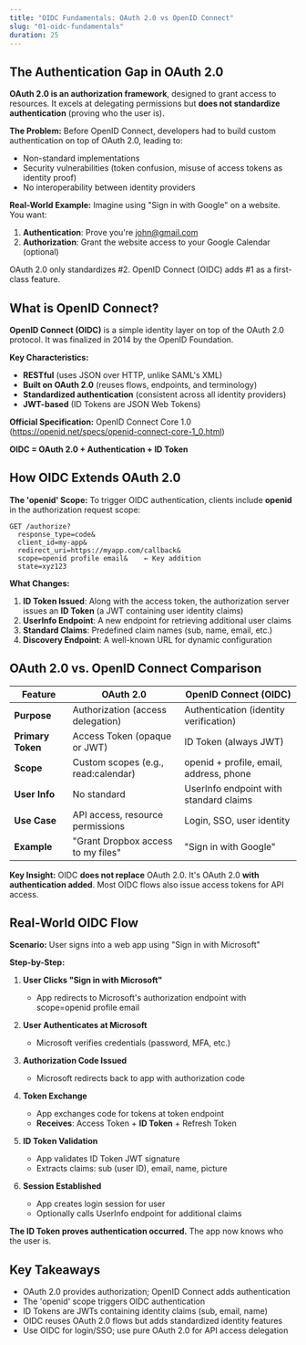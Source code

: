 ```yaml
---
title: "OIDC Fundamentals: OAuth 2.0 vs OpenID Connect"
slug: "01-oidc-fundamentals"
duration: 25
---
```


## The Authentication Gap in OAuth 2.0

**OAuth 2.0 is an authorization framework**, designed to grant access to resources. It excels at delegating permissions but **does not standardize authentication** (proving who the user is).

**The Problem:**
Before OpenID Connect, developers had to build custom authentication on top of OAuth 2.0, leading to:
- Non-standard implementations
- Security vulnerabilities (token confusion, misuse of access tokens as identity proof)
- No interoperability between identity providers

**Real-World Example:**
Imagine using "Sign in with Google" on a website. You want:
1. **Authentication**: Prove you're john@gmail.com
2. **Authorization**: Grant the website access to your Google Calendar (optional)

OAuth 2.0 only standardizes #2. OpenID Connect (OIDC) adds #1 as a first-class feature.

## What is OpenID Connect?

**OpenID Connect (OIDC)** is a simple identity layer on top of the OAuth 2.0 protocol. It was finalized in 2014 by the OpenID Foundation.

**Key Characteristics:**
- **RESTful** (uses JSON over HTTP, unlike SAML's XML)
- **Built on OAuth 2.0** (reuses flows, endpoints, and terminology)
- **Standardized authentication** (consistent across all identity providers)
- **JWT-based** (ID Tokens are JSON Web Tokens)

**Official Specification:**
OpenID Connect Core 1.0 (https://openid.net/specs/openid-connect-core-1_0.html)

**OIDC = OAuth 2.0 + Authentication + ID Token**

## How OIDC Extends OAuth 2.0

**The 'openid' Scope:**
To trigger OIDC authentication, clients include **openid** in the authorization request scope:

```
GET /authorize?
  response_type=code&
  client_id=my-app&
  redirect_uri=https://myapp.com/callback&
  scope=openid profile email&    ← Key addition
  state=xyz123
```

**What Changes:**
1. **ID Token Issued**: Along with the access token, the authorization server issues an **ID Token** (a JWT containing user identity claims)
2. **UserInfo Endpoint**: A new endpoint for retrieving additional user claims
3. **Standard Claims**: Predefined claim names (sub, name, email, etc.)
4. **Discovery Endpoint**: A well-known URL for dynamic configuration

## OAuth 2.0 vs. OpenID Connect Comparison

| Feature | OAuth 2.0 | OpenID Connect (OIDC) |
|---------|-----------|----------------------|
| **Purpose** | Authorization (access delegation) | Authentication (identity verification) |
| **Primary Token** | Access Token (opaque or JWT) | ID Token (always JWT) |
| **Scope** | Custom scopes (e.g., read:calendar) | openid + profile, email, address, phone |
| **User Info** | No standard | UserInfo endpoint with standard claims |
| **Use Case** | API access, resource permissions | Login, SSO, user identity |
| **Example** | "Grant Dropbox access to my files" | "Sign in with Google" |

**Key Insight:**
OIDC **does not replace** OAuth 2.0. It's OAuth 2.0 **with authentication added**. Most OIDC flows also issue access tokens for API access.

## Real-World OIDC Flow

**Scenario:** User signs into a web app using "Sign in with Microsoft"

**Step-by-Step:**
1. **User Clicks "Sign in with Microsoft"**
   - App redirects to Microsoft's authorization endpoint with scope=openid profile email

2. **User Authenticates at Microsoft**
   - Microsoft verifies credentials (password, MFA, etc.)

3. **Authorization Code Issued**
   - Microsoft redirects back to app with authorization code

4. **Token Exchange**
   - App exchanges code for tokens at token endpoint
   - **Receives**: Access Token + **ID Token** + Refresh Token

5. **ID Token Validation**
   - App validates ID Token JWT signature
   - Extracts claims: sub (user ID), email, name, picture

6. **Session Established**
   - App creates login session for user
   - Optionally calls UserInfo endpoint for additional claims

**The ID Token proves authentication occurred.** The app now knows who the user is.

## Key Takeaways

- OAuth 2.0 provides authorization; OpenID Connect adds authentication
- The 'openid' scope triggers OIDC authentication
- ID Tokens are JWTs containing identity claims (sub, email, name)
- OIDC reuses OAuth 2.0 flows but adds standardized identity features
- Use OIDC for login/SSO; use pure OAuth 2.0 for API access delegation
